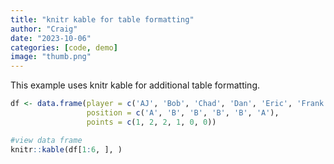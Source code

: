 ```yaml
---
title: "knitr kable for table formatting"
author: "Craig"
date: "2023-10-06"
categories: [code, demo]
image: "thumb.png"
---
```


This example uses knitr kable for additional table formatting.

```r
df <- data.frame(player = c('AJ', 'Bob', 'Chad', 'Dan', 'Eric', 'Frank'),
                 position = c('A', 'B', 'B', 'B', 'B', 'A'),
                 points = c(1, 2, 2, 1, 0, 0))

#view data frame
knitr::kable(df[1:6, ], )
```
